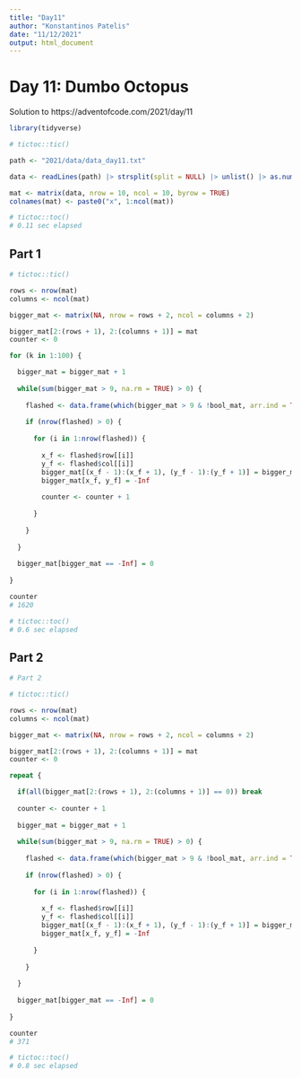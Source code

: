 ```yaml
---
title: "Day11"
author: "Konstantinos Patelis"
date: "11/12/2021"
output: html_document
---
```


# Day 11: Dumbo Octopus

Solution to https://adventofcode.com/2021/day/11

```r

library(tidyverse)

```


```r

# tictoc::tic()

path <- "2021/data/data_day11.txt"

data <- readLines(path) |> strsplit(split = NULL) |> unlist() |> as.numeric()

mat <- matrix(data, nrow = 10, ncol = 10, byrow = TRUE)
colnames(mat) <- paste0("x", 1:ncol(mat))

# tictoc::toc()
# 0.11 sec elapsed

```

## Part 1

```r

# tictoc::tic()

rows <- nrow(mat)
columns <- ncol(mat)

bigger_mat <- matrix(NA, nrow = rows + 2, ncol = columns + 2)

bigger_mat[2:(rows + 1), 2:(columns + 1)] = mat
counter <- 0

for (k in 1:100) {

  bigger_mat = bigger_mat + 1
  
  while(sum(bigger_mat > 9, na.rm = TRUE) > 0) {
    
    flashed <- data.frame(which(bigger_mat > 9 & !bool_mat, arr.ind = TRUE))
    
    if (nrow(flashed) > 0) {
      
      for (i in 1:nrow(flashed)) {
      
        x_f <- flashed$row[[i]]
        y_f <- flashed$col[[i]]
        bigger_mat[(x_f - 1):(x_f + 1), (y_f - 1):(y_f + 1)] = bigger_mat[(x_f - 1):(x_f + 1), (y_f -               1):(y_f + 1)] + 1
        bigger_mat[x_f, y_f] = -Inf
      
        counter <- counter + 1
      
      }
    
    }
    
  }
  
  bigger_mat[bigger_mat == -Inf] = 0
 
}

counter
# 1620

# tictoc::toc()
# 0.6 sec elapsed

```


## Part 2

```r

# Part 2

# tictoc::tic()

rows <- nrow(mat)
columns <- ncol(mat)

bigger_mat <- matrix(NA, nrow = rows + 2, ncol = columns + 2)

bigger_mat[2:(rows + 1), 2:(columns + 1)] = mat
counter <- 0

repeat {

  if(all(bigger_mat[2:(rows + 1), 2:(columns + 1)] == 0)) break
  
  counter <- counter + 1
  
  bigger_mat = bigger_mat + 1
  
  while(sum(bigger_mat > 9, na.rm = TRUE) > 0) {
    
    flashed <- data.frame(which(bigger_mat > 9 & !bool_mat, arr.ind = TRUE))
    
    if (nrow(flashed) > 0) {
      
      for (i in 1:nrow(flashed)) {
      
        x_f <- flashed$row[[i]]
        y_f <- flashed$col[[i]]
        bigger_mat[(x_f - 1):(x_f + 1), (y_f - 1):(y_f + 1)] = bigger_mat[(x_f - 1):(x_f + 1), (y_f -               1):(y_f + 1)] + 1
        bigger_mat[x_f, y_f] = -Inf
      
      }
    
    }
    
  }
  
  bigger_mat[bigger_mat == -Inf] = 0
 
}

counter
# 371

# tictoc::toc()
# 0.8 sec elapsed

```

